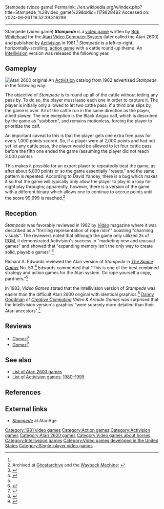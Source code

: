 Stampede (video game)
Permalink: //en.wikipedia.org/w/index.php?title=Stampede_%28video_game%29&oldid=1179828492
Accessed on: 2024-06-26T16:52:39.316298



------
Stampede (video game)
{{Short description|1981 video game}}
{{Infobox video game 
|title = Stampede
|image = Stampede Coverart.png
|developer = [[Activision]]
|publisher = Activision
|designer = [[Bob Whitehead]]<ref name="giantlist">{{cite web|title=The Giant List of Classic Game Programmers|url=https://dadgum.com/giantlist/ |last1=Hague |first1=James}}</ref>
|released = '''1981:''' 2600<br>'''1982:''' Intellivision
|genre = [[Action game|Action]]
|modes = [[Single-player video game|Single-player]]
|platforms = [[Atari 2600]], [[Intellivision]]
}}
'''''Stampede''''' is a [[video game]] written by [[Bob Whitehead]] for the [[Atari 2600|Atari Video Computer System]] (later called the Atari 2600) and published by [[Activision]] in 1981.<ref name="giantlist"/> ''Stampede'' is a left-to-right, horizontally-scrolling, [[action game]] with a cattle round-up theme. An [[Intellivision]] version was released the following year.

== Gameplay ==
[[File:Stampede-2600.png|thumb|left|Atari 2600 original]]
An [[Activision]] catalog from 1982 advertised ''Stampede'' in the following way:
{{blockquote|Ready for a little round up? With ''Stampede'' by Activision, you'll have to ride fast and rope even faster. Those little dogies seem to be everywhere, and they're all worth points. But, be careful! Your ol' horse can get a little edgy, especially when you take your eyes off the trail. So, head out West for hours of fun with ''Stampede''!''" <ref>[http://www.atariage.com/catalog_page.html?CatalogID=7&currentPage=2 Atari Age. "Catalog - Activision (AG-940-08)," (retrieved on March 17th, 2009)]</ref>}}

The objective of ''Stampede'' is to round up all of the cattle without letting any pass by. To do so, the player must lasso each one in order to capture it. The player is initially only allowed to let two cattle pass; if a third one slips by, the game is over. All of the cattle run in the same direction as the player, albeit slower. The one exception is the Black Angus calf, which is described by the game as "stubborn", and remains motionless, forcing the player to prioritize the calf.

An important caveat to this is that the player gets one extra free pass for every 1,000 points scored. So, if a player were at 2,000 points and had not yet let any cattle pass, the player would be allowed to let four cattle pass before the fifth one ended the game (assuming the player did not reach 3,000 points).

This makes it possible for an expert player to repeatedly beat the game, as after about 5,000 points or so the game essentially "resets," and the same pattern is repeated. According to David Yancey, there is a bug which makes it so that the game will typically only allow the player to play in a loop for eight play throughs; apparently, however, there is a version of the game with a different binary which allows one to continue to accrue points until the score 99,999 is reached.<ref>Archived at [https://ghostarchive.org/varchive/youtube/20211209/uBPmwTeoFLc Ghostarchive]{{cbignore}} and the [https://web.archive.org/web/20131005175908/http://www.youtube.com/watch?v=uBPmwTeoFLc&gl=US&hl=en Wayback Machine]{{cbignore}}: {{cite AV media| url = https://www.youtube.com/watch?v=uBPmwTeoFLc| title = Atari 2600 Stampede | website=[[YouTube]]}}{{cbignore}}</ref>

==Reception==
''Stampede'' was favorably reviewed in 1982 by ''[[Video (magazine)|Video]]'' magazine where it was described as a "thrilling representation of rope ridin'" boasting "charming visuals". The reviewers noted that although the game only utilized 2k of [[Read-only memory|ROM]], it demonstrated Activision's success in "marketing new and unusual games" and showed that "expanding memory isn't the only way to create solid, playable games".<ref>{{cite journal |last1= Kunkel |first1= Bill |author-link1= Bill Kunkel (gaming)|last2= Katz |first2= Arnie |author-link2= Arnie Katz|date= April 1982 |title= Arcade Alley: Ropin', Ridin', and Skatin' with Activision |journal= [[Video (magazine)|Video]]|publisher= Reese Communications|volume= 6|issue= 1|pages= 42–43|issn= 0147-8907}}</ref>{{rp|42}}

Richard A. Edwards reviewed the Atari version of ''Stampede'' in ''[[The Space Gamer]]'' No. 53.<ref name="SG">{{cite journal|last=Edwards |first=Richard A. |date=July 1982 |title=Capsule Reviews|journal=[[The Space Gamer]]|publisher=[[Steve Jackson Games]]|issue=53|pages=35}}</ref> Edwards commented that "This is one of the best combined strategy and action games for the Atari system.  Go rope yourself a copy, pardners."<ref name="SG"/>

In 1983, ''Video Games'' stated that the Intellivision version of ''Stampede'' was easier than the difficult Atari 2600 original with identical graphics.<ref name="wiswell198303">{{cite news | url=https://archive.org/stream/Video_Games_Volume_1_Number_06_1983-03_Pumpkin_Press_US#page/n67/mode/2up | title=New Games From Well-Known Names | work=Video Games | date=March 1983 | accessdate=26 May 2014 | author=Wiswell, Phil | pages=69}}</ref> [[Danny Goodman]] of ''[[Creative Computing (magazine)|Creative Computing]] Video & Arcade Games'' was surprised that the Intellivision version's graphics "were scarcely more detailed than their Atari ancestors".<ref name="goodman1983spring">{{Cite magazine |last=Goodman |first=Danny |author-link=Danny Goodman |date=Spring 1983 |title=Home Video Games: Video Games Update |url=http://www.atarimagazines.com/cva/v1n1/vgupdate.php |magazine=Creative Computing Video & Arcade Games |page=32}}</ref>

==Reviews==
*''[[Games (magazine)|Games]]''<ref>{{cite web | url=https://archive.org/details/games-28-1982-march/page/52/mode/2up | title=GAMES Magazine #28 | date=March 1982 }}</ref>
*''[[Games (magazine)|Games]]''<ref>{{cite web | url=https://archive.org/details/games-34-1982-december/page/n53/mode/2up | title=GAMES Magazine #34 | date=December 1982 }}</ref>

==See also==
{{Portal|Video games}}
*[[List of Atari 2600 games]]
*[[List of Activision games: 1980–1999]]

==References==
{{reflist}}

== External links ==
*[https://www.atariage.com/software_page.php?SoftwareLabelID=489 ''Stampede''] at AtariAge

[[Category:1981 video games]]
[[Category:Action games]]
[[Category:Activision games]]
[[Category:Atari 2600 games]]
[[Category:Video games about horses]]
[[Category:Intellivision games]]
[[Category:Video games developed in the United States]]
[[Category:Single-player video games]]